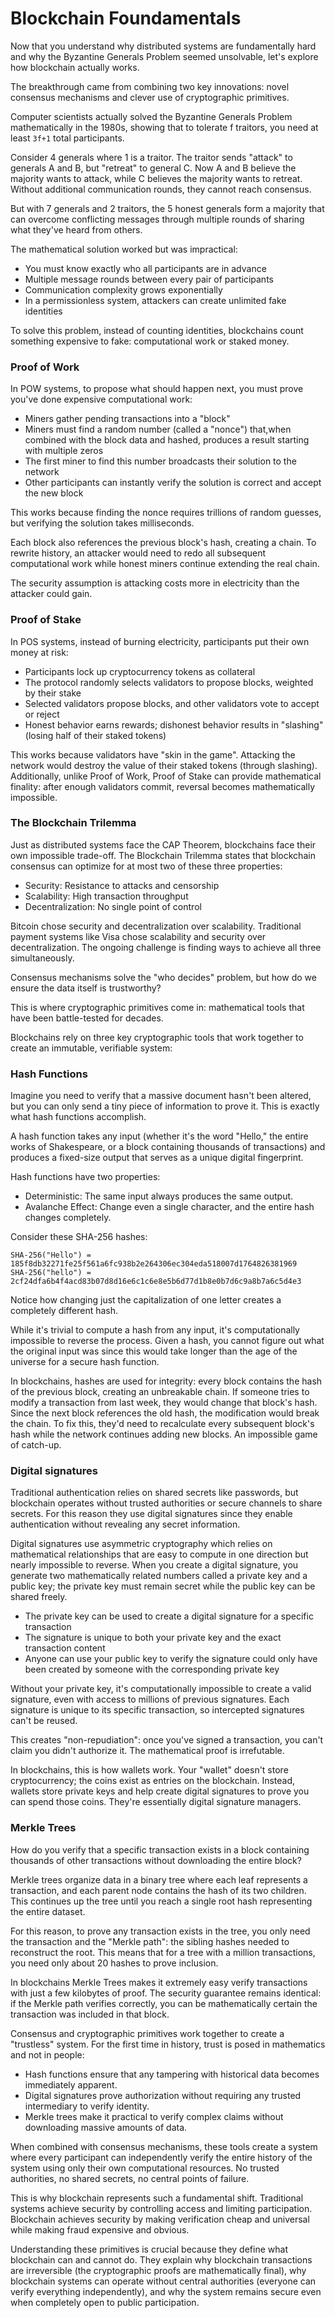 
# Blockchain Foundamentals

Now that you understand why distributed systems are fundamentally hard and why the Byzantine Generals Problem seemed unsolvable, let's explore how blockchain actually works.

The breakthrough came from combining two key innovations: novel consensus mechanisms and clever use of cryptographic primitives.

<ArticleSection name="Consensus Mechanisms" id="consensus-mechanisms" level="h2" />

Computer scientists actually solved the Byzantine Generals Problem mathematically in the 1980s, showing that to tolerate f traitors, you need at least `3f+1` total participants.

Consider 4 generals where 1 is a traitor. The traitor sends "attack" to generals A and B, but "retreat" to general C. Now A and B believe the majority wants to attack, while C believes the majority wants to retreat. Without additional communication rounds, they cannot reach consensus.

But with 7 generals and 2 traitors, the 5 honest generals form a majority that can overcome conflicting messages through multiple rounds of sharing what they've heard from others.

The mathematical solution worked but was impractical:
- You must know exactly who all participants are in advance
- Multiple message rounds between every pair of participants
- Communication complexity grows exponentially
- In a permissionless system, attackers can create unlimited fake identities

To solve this problem, instead of counting identities, blockchains count something expensive to fake: computational work or staked money.

### Proof of Work

In POW systems, to propose what should happen next, you must prove you've done expensive computational work:
- Miners gather pending transactions into a "block"
- Miners must find a random number (called a "nonce") that,when combined with the block data and hashed, produces a result starting with multiple zeros
- The first miner to find this number broadcasts their solution to the network
- Other participants can instantly verify the solution is correct and accept the new block

This works because finding the nonce requires trillions of random guesses, but verifying the solution takes milliseconds. 

Each block also references the previous block's hash, creating a chain. To rewrite history, an attacker would need to redo all subsequent computational work while honest miners continue extending the real chain.

The security assumption is attacking costs more in electricity than the attacker could gain.

### Proof of Stake

In POS systems, instead of burning electricity, participants put their own money at risk:
- Participants lock up cryptocurrency tokens as collateral
- The protocol randomly selects validators to propose blocks, weighted by their stake
- Selected validators propose blocks, and other validators vote to accept or reject
- Honest behavior earns rewards; dishonest behavior results in "slashing" (losing half of their staked tokens)

This works because validators have "skin in the game". Attacking the network would destroy the value of their staked tokens (through slashing). Additionally, unlike Proof of Work, Proof of Stake can provide mathematical finality: after enough validators commit, reversal becomes mathematically impossible.

### The Blockchain Trilemma

Just as distributed systems face the CAP Theorem, blockchains face their own impossible trade-off. The Blockchain Trilemma states that blockchain consensus can optimize for at most two of these three properties:
- Security: Resistance to attacks and censorship
- Scalability: High transaction throughput
- Decentralization: No single point of control

Bitcoin chose security and decentralization over scalability. Traditional payment systems like Visa chose scalability and security over decentralization. The ongoing challenge is finding ways to achieve all three simultaneously.

<ArticleSection name="Cryptographic Primitives" id="cryptographic-primitives" level="h2" />

Consensus mechanisms solve the "who decides" problem, but how do we ensure the data itself is trustworthy?

This is where cryptographic primitives come in: mathematical tools that have been battle-tested for decades. 

Blockchains rely on three key cryptographic tools that work together to create an immutable, verifiable system:

### Hash Functions

Imagine you need to verify that a massive document hasn't been altered, but you can only send a tiny piece of information to prove it. This is exactly what hash functions accomplish.

A hash function takes any input (whether it's the word "Hello," the entire works of Shakespeare, or a block containing thousands of transactions) and produces a fixed-size output that serves as a unique digital fingerprint.

Hash functions have two properties:
- Deterministic: The same input always produces the same output.
- Avalanche Effect: Change even a single character, and the entire hash changes completely.

Consider these SHA-256 hashes:

```
SHA-256("Hello") = 185f8db32271fe25f561a6fc938b2e264306ec304eda518007d1764826381969
SHA-256("hello") = 2cf24dfa6b4f4acd83b07d8d16e6c1c6e8e5b6d77d1b8e0b7d6c9a8b7a6c5d4e3
```

Notice how changing just the capitalization of one letter creates a completely different hash. 

While it's trivial to compute a hash from any input, it's computationally impossible to reverse the process. Given a hash, you cannot figure out what the original input was since this would take longer than the age of the universe for a secure hash function.

In blockchains, hashes are used for integrity: every block contains the hash of the previous block, creating an unbreakable chain. If someone tries to modify a transaction from last week, they would change that block's hash. Since the next block references the old hash, the modification would break the chain. To fix this, they'd need to recalculate every subsequent block's hash while the network continues adding new blocks. An impossible game of catch-up.

### Digital signatures

Traditional authentication relies on shared secrets like passwords, but blockchain operates without trusted authorities or secure channels to share secrets. For this reason they use digital signatures since they enable authentication without revealing any secret information.

Digital signatures use asymmetric cryptography which relies on mathematical relationships that are easy to compute in one direction but nearly impossible to reverse. When you create a digital signature, you generate two mathematically related numbers called a private key and a public key; the private key must remain secret while the public key can be shared freely.

- The private key can be used to create a digital signature for a specific transaction
- The signature is unique to both your private key and the exact transaction content
- Anyone can use your public key to verify the signature could only have been created by someone with the corresponding private key

Without your private key, it's computationally impossible to create a valid signature, even with access to millions of previous signatures. Each signature is unique to its specific transaction, so intercepted signatures can't be reused.

This creates "non-repudiation": once you've signed a transaction, you can't claim you didn't authorize it. The mathematical proof is irrefutable.

In blockchains, this is how wallets work. Your "wallet" doesn't store cryptocurrency; the coins exist as entries on the blockchain. Instead, wallets store private keys and help create digital signatures to prove you can spend those coins. They're essentially digital signature managers.

### Merkle Trees

How do you verify that a specific transaction exists in a block containing thousands of other transactions without downloading the entire block?

Merkle trees organize data in a binary tree where each leaf represents a transaction, and each parent node contains the hash of its two children. This continues up the tree until you reach a single root hash representing the entire dataset.

For this reason, to prove any transaction exists in the tree, you only need the transaction and the "Merkle path": the sibling hashes needed to reconstruct the root. This means that for a tree with a million transactions, you need only about 20 hashes to prove inclusion.

In blockchains Merkle Trees makes it extremely easy verify transactions with just a few kilobytes of proof. The security guarantee remains identical: if the Merkle path verifies correctly, you can be mathematically certain the transaction was included in that block.

<ArticleSection name="The creation of a Trustless System" id="the-creation-of-a-trustless-system" level="h2" />

Consensus and cryptographic primitives work together to create a "trustless" system. For the first time in history, trust is posed in mathematics and not in people:
- Hash functions ensure that any tampering with historical data becomes immediately apparent. 
- Digital signatures prove authorization without requiring any trusted intermediary to verify identity. 
- Merkle trees make it practical to verify complex claims without downloading massive amounts of data.

When combined with consensus mechanisms, these tools create a system where every participant can independently verify the entire history of the system using only their own computational resources. No trusted authorities, no shared secrets, no central points of failure.

This is why blockchain represents such a fundamental shift. Traditional systems achieve security by controlling access and limiting participation. Blockchain achieves security by making verification cheap and universal while making fraud expensive and obvious.

Understanding these primitives is crucial because they define what blockchain can and cannot do. They explain why blockchain transactions are irreversible (the cryptographic proofs are mathematically final), why blockchain systems can operate without central authorities (everyone can verify everything independently), and why the system remains secure even when completely open to public participation.